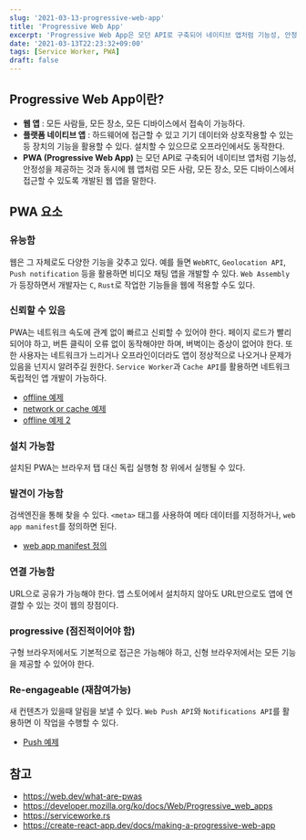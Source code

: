 ```yaml
---
slug: '2021-03-13-progressive-web-app'
title: 'Progressive Web App'
excerpt: 'Progressive Web App은 모던 API로 구축되어 네이티브 앱처럼 기능성, 안정성을 제공하는 것과 동시에 웹 앱처럼 모든 사람, 모든 장소, 모든 디바이스에서 접근할 수 있도록 개발된 웹 앱을 말한다.'
date: '2021-03-13T22:23:32+09:00'
tags: [Service Worker, PWA]
draft: false
---
```


## Progressive Web App이란?

- **웹 앱** : 모든 사람들, 모든 장소, 모든 디바이스에서 접속이 가능하다.
- **플랫폼 네이티브 앱** : 하드웨어에 접근할 수 있고 기기 데이터와 상호작용할 수 있는 등 장치의 기능을 활용할 수 있다. 설치할 수 있으므로 오프라인에서도 동작한다.
- **PWA (Progressive Web App)** 는 모던 API로 구축되어 네이티브 앱처럼 기능성, 안정성을 제공하는 것과 동시에 웹 앱처럼 모든 사람, 모든 장소, 모든 디바이스에서 접근할 수 있도록 개발된 웹 앱을 말한다.

## PWA 요소

### 유능함

웹은 그 자체로도 다양한 기능을 갖추고 있다. 예를 들면 `WebRTC`, `Geolocation API`, `Push notification` 등을 활용하면 비디오 채팅 앱을 개발할 수 있다. `Web Assembly`가 등장하면서 개발자는 `C`, `Rust`로 작업한 기능들을 웹에 적용할 수도 있다.

### 신뢰할 수 있음

PWA는 네트워크 속도에 관계 없이 빠르고 신뢰할 수 있어야 한다. 페이지 로드가 빨리 되어야 하고, 버튼 클릭이 오류 없이 동작해야만 하며, 버벅이는 증상이 없어야 한다. 또한 사용자는 네트워크가 느리거나 오프라인이더라도 앱이 정상적으로 나오거나 문제가 있음을 넌지시 알려주길 원한다. `Service Worker`과 `Cache API`를 활용하면 네트워크 독립적인 앱 개발이 가능하다.

- [offline 예제](https://serviceworke.rs/offline-fallback_demo.html)
- [network or cache 예제](https://serviceworke.rs/strategy-network-or-cache_demo.html)
- [offline 예제 2](https://web.dev/offline-fallback-page/)

### 설치 가능함

설치된 PWA는 브라우저 탭 대신 독립 실행형 창 위에서 실행될 수 있다.

### 발견이 가능함

검색엔진을 통해 찾을 수 있다. `<meta>` 태그를 사용하여 메타 데이터를 지정하거나, `web app manifest`를 정의하면 된다.

- [web app manifest 정의](https://web.dev/add-manifest/)

### 연결 가능함

URL으로 공유가 가능해야 한다. 앱 스토어에서 설치하지 않아도 URL만으로도 앱에 연결할 수 있는 것이 웹의 장점이다.

### progressive (점진적이어야 함)

구형 브라우저에서도 기본적으로 접근은 가능해야 하고, 신형 브라우저에서는 모든 기능을 제공할 수 있어야 한다.

### Re-engageable (재참여가능)

새 컨텐츠가 있을때 알림을 보낼 수 있다. `Web Push API`와 `Notifications API`를 활용하면 이 작업을 수행할 수 있다.

- [Push 예제](https://serviceworke.rs/push-payload_demo.html)

## 참고

- https://web.dev/what-are-pwas
- https://developer.mozilla.org/ko/docs/Web/Progressive_web_apps
- https://serviceworke.rs
- https://create-react-app.dev/docs/making-a-progressive-web-app
